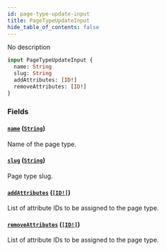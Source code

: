 ```yaml
---
id: page-type-update-input
title: PageTypeUpdateInput
hide_table_of_contents: false
---
```


No description

```graphql
input PageTypeUpdateInput {
  name: String
  slug: String
  addAttributes: [ID!]
  removeAttributes: [ID!]
}
```

### Fields

#### [`name`](#) ([`String`](../../../developer/api-reference/scalars/string))

Name of the page type.

#### [`slug`](#) ([`String`](../../../developer/api-reference/scalars/string))

Page type slug.

#### [`addAttributes`](#) ([`[ID!]`](../../../developer/api-reference/scalars/id))

List of attribute IDs to be assigned to the page type.

#### [`removeAttributes`](#) ([`[ID!]`](../../../developer/api-reference/scalars/id))

List of attribute IDs to be assigned to the page type.
